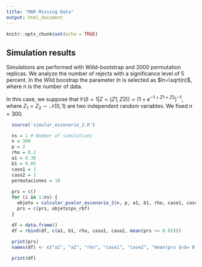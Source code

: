---
title: "MAR Missing Data"
output: html_document
---

```{r setup, include=FALSE}
knitr::opts_chunk$set(echo = TRUE)
```

## Simulation results

Simulations are performed with Willd-bootstrap and 2000 permutation replicas. 
We analyze the number of rejects with a significance level of 5 percent. 
In the Wild boostrap the parameter $ln$ is selected as $ln=\sqrt(n)$, where $n$ is the number of data.

In this case, we suppose that $\mathbb{P}(\delta=1 | Z=(Z1,Z2)) = (1 + e^{-1+Z1+Z2})^{-1}$, where $Z_1 = Z_2 \sim \mathcal{N}(0,1)$ are two independent random variables. We fixed $n=300$.


```{r warning = FALSE, message=FALSE}
  source('simular_escenario_2.R')

  ns = 1 # Number of simulations
  n = 300
  p = 2
  rho = 0.2
  a1 = 0.30
  b1 = 0.05
  caso1 = 1
  caso2 = 1
  permutaciones = 10
  
  prs = c()
  for (i in 1:ns) {
    objeto = calcular_pvalor_escenario_2(n, p, a1, b1, rho, caso1, caso2)
    prs = c(prs, objeto$pv_rbf)
  }

  df = data.frame()
  df = rbind(df, c(a1, b1, rho, caso1, caso2, mean(prs <= 0.05)))
  
  print(prs)
  names(df) <- c("a1", "a2", "rho", "case1", "case2", "mean(prs $<$= 0.05)")

```

```{r message=TRUE}
  print(df)
```



